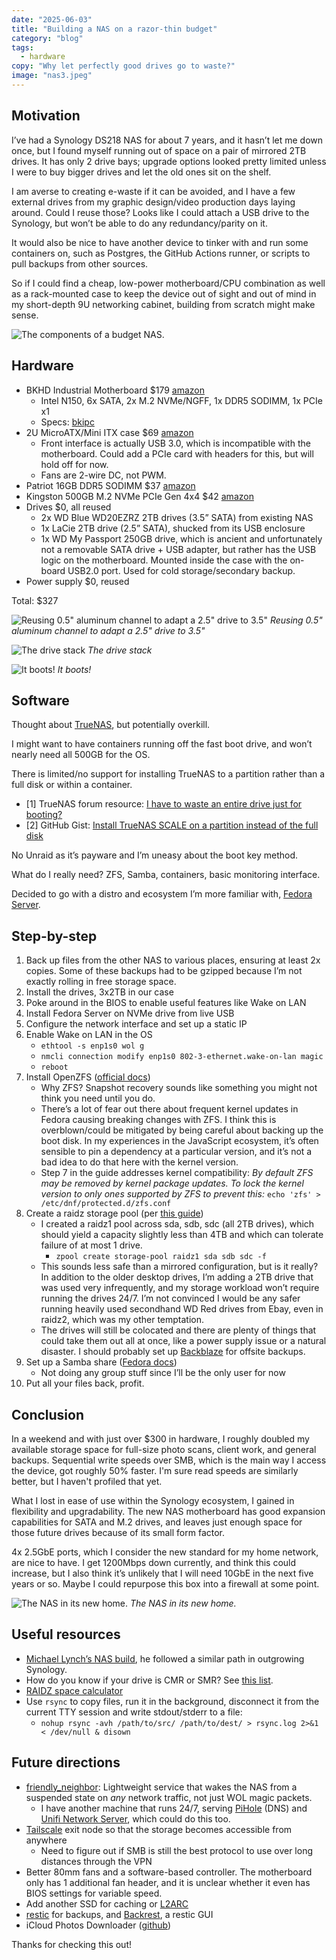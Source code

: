 ```yaml
---
date: "2025-06-03"
title: "Building a NAS on a razor-thin budget"
category: "blog"
tags:
  - hardware
copy: "Why let perfectly good drives go to waste?"
image: "nas3.jpeg"
---
```


## Motivation

I’ve had a Synology DS218 NAS for about 7 years, and it hasn’t let me down once, but I found myself running out of space on a pair of mirrored 2TB drives. It has only 2 drive bays; upgrade options looked pretty limited unless I were to buy bigger drives and let the old ones sit on the shelf.

I am averse to creating e-waste if it can be avoided, and I have a few external drives from my graphic design/video production days laying around. Could I reuse those? Looks like I could attach a USB drive to the Synology, but won’t be able to do any redundancy/parity on it.

It would also be nice to have another device to tinker with and run some containers on, such as Postgres, the GitHub Actions runner, or scripts to pull backups from other sources.

So if I could find a cheap, low-power motherboard/CPU combination as well as a rack-mounted case to keep the device out of sight and out of mind in my short-depth 9U networking cabinet, building from scratch might make sense.

![The components of a budget NAS.](nas0.jpeg)

## Hardware

- BKHD Industrial Motherboard $179 [amazon](https://www.amazon.com/dp/B0DVZKX6ST)
    - Intel N150, 6x SATA, 2x M.2 NVMe/NGFF, 1x DDR5 SODIMM, 1x PCIe x1
    - Specs: [bkipc](https://www.bkipc.com/en/NAS.html)
- 2U MicroATX/Mini ITX case $69 [amazon](https://www.amazon.com/gp/product/B0D41ZJH3D)
    - Front interface is actually USB 3.0, which is incompatible with the motherboard. Could add a PCIe card with headers for this, but will hold off for now.
    - Fans are 2-wire DC, not PWM.
- Patriot 16GB DDR5 SODIMM $37 [amazon](https://www.amazon.com/gp/product/B0BQMCMWQL)
- Kingston 500GB M.2 NVMe  PCIe Gen 4x4 $42 [amazon](https://www.amazon.com/dp/B0DBR9RZLV)
- Drives $0, all reused
    - 2x WD Blue WD20EZRZ 2TB drives (3.5” SATA) from existing NAS
    - 1x LaCie 2TB drive (2.5” SATA), shucked from its USB enclosure
    - 1x WD My Passport 250GB drive, which is ancient and unfortunately not a removable SATA drive + USB adapter, but rather has the USB logic on the motherboard. Mounted inside the case with the on-board USB2.0 port. Used for cold storage/secondary backup.
- Power supply $0, reused

Total: $327

![Reusing 0.5" aluminum channel to adapt a 2.5" drive to 3.5"](nas1.jpeg)
_Reusing 0.5" aluminum channel to adapt a 2.5" drive to 3.5"_

![The drive stack](nas2.jpeg)
_The drive stack_

![It boots!](nas3.jpeg)
_It boots!_

## Software

Thought about [TrueNAS](https://www.truenas.com/), but potentially overkill.

I might want to have containers running off the fast boot drive, and won’t nearly need all 500GB for the OS.

There is limited/no support for installing TrueNAS to a partition rather than a full disk or within a container.

- [1] TrueNAS forum resource: [I have to waste an entire drive just for booting?](https://forums.truenas.com/t/i-have-to-waste-an-entire-drive-just-for-booting/1501)
- [2] GitHub Gist: [Install TrueNAS SCALE on a partition instead of the full disk](https://gist.github.com/gangefors/2029e26501601a99c501599f5b100aa6)

No Unraid as it’s payware and I’m uneasy about the boot key method.

What do I really need? ZFS, Samba, containers, basic monitoring interface.

Decided to go with a distro and ecosystem I’m more familiar with, [Fedora Server](https://fedoraproject.org/server/).

## Step-by-step

1. Back up files from the other NAS to various places, ensuring at least 2x copies. Some of these backups had to be gzipped because I’m not exactly rolling in free storage space.
2. Install the drives, 3x2TB in our case
3. Poke around in the BIOS to enable useful features like Wake on LAN
4. Install Fedora Server on NVMe drive from live USB
5. Configure the network interface and set up a static IP
6. Enable Wake on LAN in the OS
    - `ethtool -s enp1s0 wol g`
    - `nmcli connection modify enp1s0 802-3-ethernet.wake-on-lan magic`
    - `reboot`
7. Install OpenZFS ([official docs](https://openzfs.github.io/openzfs-docs/Getting%20Started/Fedora/index.html))
    - Why ZFS? Snapshot recovery sounds like something you might not think you need until you do.
    - There’s a lot of fear out there about frequent kernel updates in Fedora causing breaking changes with ZFS. I think this is overblown/could be mitigated by being careful about backing up the boot disk. In my experiences in the JavaScript ecosystem, it’s often sensible to pin a dependency at a particular version, and it’s not a bad idea to do that here with the kernel version.
    - Step 7 in the guide addresses kernel compatibility:  *By default ZFS may be removed by kernel package updates. To lock the kernel version to only ones supported by ZFS to prevent this:* `echo 'zfs' > /etc/dnf/protected.d/zfs.conf` 
8. Create a raidz storage pool (per [this guide](https://ruan.dev/blog/2017/08/24/create-a-zfs-raidz1-volume-pool-on-ubuntu-16))
    - I created a raidz1 pool across sda, sdb, sdc (all 2TB drives), which should yield a capacity slightly less than 4TB and which can tolerate failure of at most 1 drive.
      - `zpool create storage-pool raidz1 sda sdb sdc -f`
    - This sounds less safe than a mirrored configuration, but is it really? In addition to the older desktop drives, I’m adding a 2TB drive that was used very infrequently, and my storage workload won’t require running the drives 24/7. I’m not convinced I would be any safer running heavily used secondhand WD Red drives from Ebay, even in raidz2, which was my other temptation.
    - The drives will still be colocated and there are plenty of things that could take them out all at once, like a power supply issue or a natural disaster. I should probably set up [Backblaze](https://www.backblaze.com/) for offsite backups.
9. Set up a Samba share ([Fedora docs](https://docs.fedoraproject.org/en-US/quick-docs/samba/))
    - Not doing any group stuff since I’ll be the only user for now
10. Put all your files back, profit.

## Conclusion

In a weekend and with just over $300 in hardware, I roughly doubled my available storage space for full-size photo scans, client work, and general backups. Sequential write speeds over SMB, which is the main way I access the device, got roughly 50% faster. I'm sure read speeds are similarly better, but I haven't profiled that yet.

What I lost in ease of use within the Synology ecosystem, I gained in flexibility and upgradability. The new NAS motherboard has good expansion capabilities for SATA and M.2 drives, and leaves just enough space for those future drives because of its small form factor.

4x 2.5GbE ports, which I consider the new standard for my home network, are nice to have. I get 1200Mbps down currently, and think this could increase, but I also think it’s unlikely that I will need 10GbE in the next five years or so. Maybe I could repurpose this box into a firewall at some point.

![The NAS in its new home.](nas4.jpeg)
_The NAS in its new home._

## Useful resources

- [Michael Lynch’s NAS build](https://mtlynch.io/budget-nas/), he followed a similar path in outgrowing Synology.
- How do you know if your drive is CMR or SMR? See [this list](https://nascompares.com/answer/list-of-wd-cmr-and-smr-hard-drives-hdd/).
- [RAIDZ space calculator](https://www.raidz-calculator.com/)
- Use `rsync` to copy files, run it in the background, disconnect it from the current TTY session and write stdout/stderr to a file:
    - `nohup rsync -avh /path/to/src/ /path/to/dest/ > rsync.log 2>&1 < /dev/null & disown`

## Future directions

- [friendly_neighbor](https://danielpgross.github.io/friendly_neighbor/howto-sleep-wake-on-demand): Lightweight service that wakes the NAS from a suspended state on *any* network traffic, not just WOL magic packets.
    - I have another machine that runs 24/7, serving [PiHole](https://pi-hole.net/) (DNS) and [Unifi Network Server](https://ui.com/download/releases/network-server), which could do this too.
- [Tailscale](https://tailscale.com/) exit node so that the storage becomes accessible from anywhere
    - Need to figure out if SMB is still the best protocol to use over long distances through the VPN
- Better 80mm fans and a software-based controller. The motherboard only has 1 additional fan header, and it is unclear whether it even has BIOS settings for variable speed.
- Add another SSD for caching or [L2ARC](https://www.truenas.com/docs/references/l2arc/)
- [restic](https://restic.net/) for backups, and [Backrest](https://github.com/garethgeorge/backrest), a restic GUI
- iCloud Photos Downloader ([github](https://github.com/icloud-photos-downloader/icloud_photos_downloader))

Thanks for checking this out!
